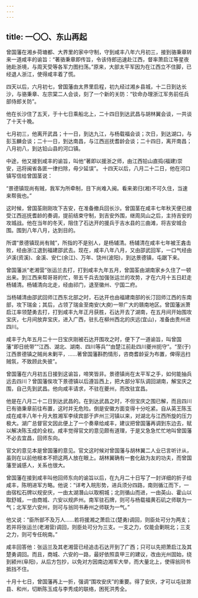```yaml
---
---
---
```

title: 一〇〇、东山再起
---



曾国藩在湘乡荷塘都、大界里的家中守制，守到咸丰八年六月初三，接到骆秉章转来一道咸丰的谕旨：“著骆秉章即传旨，令该侍郎迅速赴江西，督率萧启江等星夜驰赴浙境，与周天受等各军力图扫荡。”原来，大部太平军因为在江西立不住脚，已经退人浙江，使得咸丰着了慌。

四天以后，六月初七，曾国藩由太界里启程，初九经过湘乡县城，十二日到达长沙，与骆秉章、左宗棠二人会谈，刻了一个新的关防：“钦命办理浙江军务前任兵部侍郎关防”。

他在长沙住了五天，于十七日乘船北上，二十四日到达武昌与胡林翼会谈，一共谈了十天十晚。

七月初三，他离开武昌；十一日，到达九江，与杨载福会谈；次日，到达湖口，与彭玉麟会谈；二十一日，到达南昌，与江西巡抚耆龄会谈；二十四日，离开南昌；八月初八，到达铅山县的河口镇。

中途，他又接到咸丰的谕旨，叫他“著即以援浙之师，由江西铅山直捣(福建)崇安，迅将闽省各匪一律扫除，毋少延误”。 十四天以后，八月二十二日，他在河口镇写信给曾国茎说：

“景德镇现尚有贼，我军为所牵制，目下尚难入闽。看来弟归(湘)不可久住，当速来帮我也。”

这时候，曾国荃刚刚攻下吉安，在准备撤兵回长沙。曾国茎在咸丰七年秋天便已接受江西巡抚耆龄的奏调，提前结束守制，到吉安外围，继周凤山之后，主持吉安的攻城战。他在当年的冬天，阻住了石达开的援兵于吉水县的三曲滩，将吉安城合围。围到八年八月，达到目的。

所谓“景德镇现尚有贼”，所指的不是别人，是杨辅清。杨辅清在咸丰七年被王錱击败，经由浙江退到福建邵武去。现在，咸丰八年八月，又由邵武回军，一口气经由泸溪(资溪)、金溪、安仁(余江)、万年、饶州(波阳)，到达景德镇，屯踞下来。

曾国藩派“老湘营”张运兰去打，打到咸丰九年五月，曾国荃由湖南家乡久住了一顿出来。到江西来帮哥哥的忙，带五千兵去加强张运兰的攻势，才在六月十五日赶走杨辅清。杨辅清向北走，经由祁门，退至徽州、宁国二府。

当杨辅清由邵武回师江西东北部之时，石达开也由福建南部的长汀回师江西的东南部，攻下瑞金；其后，占领了瑞金至南安(大庾)一带广大的赣南地区。曾国藩派萧启江率领楚勇去打，打到咸丰九年正月获胜，石达开去了湖南，在五月间开始围攻宝庆，七月间放弃宝庆，进入广西，驻扎在柳州西北的庆远(宜山)，准备由贵州进四川。

咸丰于九年五月二十一日宝庆刚被石达开围攻之时，便下了一道谕旨，叫曾国藩“即日统带”“江西、湖北、湖南、四川等兵”“由楚江前赴四川夔州扼守”。“至(于)江西景德镇之贼尚未剿平，......著曾国藩斟酌情形，咨商耆龄妥为布置，俾得迅扫贼氛，不致顾此失彼”。

曾国藩在六月初五日接到这谕旨，啼笑皆非。景德镇尚在太平军之手，如何能抽兵远去四川？曾国藩俟攻下景德镇以后遵旨西上，把大部分军队调回湖南，解宝庆之围，自己先到武昌。他向咸丰请求，不驻在夔州，而改驻宜昌。

他是在八月二十二日到达武昌的。在到达武昌之时，不但宝庆之围已解，而且四川已有骆秉章前往布置，这时并无危险。倒是安徽方面变得十分吃紧。自从英王陈玉成在咸丰八年十月大胜湘军李续宾部于庐州三河镇以来，对湖北与江西所旋的压力极大。湖广总督官文因此便上了一个奏章给咸丰，建议把曾国藩再调到东边去，赋以解决陈玉成的全权。咸丰觉得官文的意见颇有道理，于是又急急忙忙地叫曾国藩不必去宜昌，回师东向。

官文的意见本是曾国藩的意见。官文这时候对曾国藩与胡林翼二人业已言听计从，虽则在以前他根本不把这两人放在眼上。胡林翼确有一套化敌为友的功夫，而曾国藩至诚感人，关系也很大。

曾国藩在接到咸丰叫他回师东向的谕旨以后，在九月二十日写了一封详细的折子给咸丰，陈明进军方略。他说：“详考入皖形势，进兵须分四路，南则循江而下，一由宿松石牌以规安庆，一由太湖潛山以取桐城；北则循山而进，一由英山、霍山以取舒城，一由商城、六安以规庐州。南军驻石牌，则可与杨载福黄石矶之师联为一气；北军至六安州，则可与翁同书寿州之师联为一气。”

他又说：“臣所部不及万人......若将援湘之萧启江(楚勇)调回，则臣处可分为两支；若并将张运兰(老湘营)调回，则臣处可分为三支。一支之力，仅能会剿皖北；三支之力，则可专任皖南。”

咸丰回答他：张运兰及其老湘营已经追击石达开到了广西；只可以先把萧启江及其楚勇调回。而且，商城、六安的一路，最好依照袁甲三的建议，改由光州固始，绕到颍州(阜阳)，从后方包抄，以免对方因南边湘军大举，而大量北上，使得翁同书抵挡不住。

十月十七日，曾国藩再上一折，强调“围攻安庆”的重要。得了安庆，才可以屯驻滁县、和州，切断陈玉成与李秀成的联络，困死洪秀全。